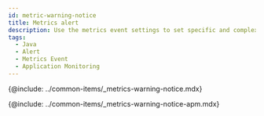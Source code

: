 ```yaml
---
id: metric-warning-notice
title: Metrics alert
description: Use the metrics event settings to set specific and complex events.
tags:
  - Java
  - Alert
  - Metrics Event
  - Application Monitoring
---
```


{@include: ../common-items/_metrics-warning-notice.mdx}

{@include: ../common-items/_metrics-warning-notice-apm.mdx} 
